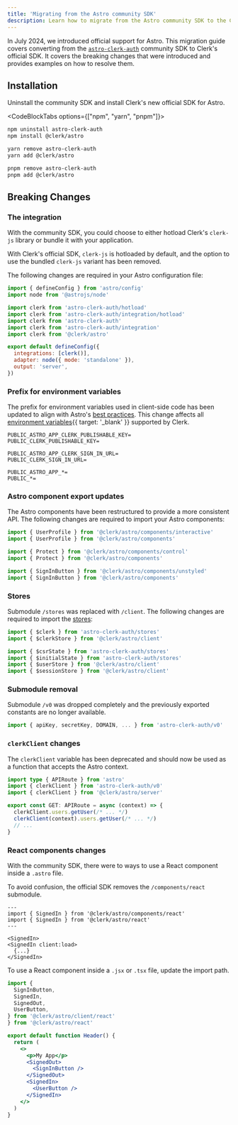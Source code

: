 ```yaml
---
title: 'Migrating from the Astro community SDK'
description: Learn how to migrate from the Astro community SDK to the Clerk Astro SDK.
---
```


In July 2024, we introduced official support for Astro. This migration guide covers converting from the [`astro-clerk-auth`](https://github.com/panteliselef/astro-with-clerk-auth) community SDK to Clerk's official SDK. It covers the breaking changes that were introduced and provides examples on how to resolve them.

## Installation

Uninstall the community SDK and install Clerk's new official SDK for Astro.

<CodeBlockTabs options={["npm", "yarn", "pnpm"]}>
  ```bash {{ filename: 'terminal' }}
  npm uninstall astro-clerk-auth
  npm install @clerk/astro
  ```

  ```bash {{ filename: 'terminal' }}
  yarn remove astro-clerk-auth
  yarn add @clerk/astro
  ```

  ```bash {{ filename: 'terminal' }}
  pnpm remove astro-clerk-auth
  pnpm add @clerk/astro
  ```
</CodeBlockTabs>

## Breaking Changes

### The integration

With the community SDK, you could choose to either hotload Clerk's `clerk-js` library or bundle it with your application.

With Clerk's official SDK, `clerk-js` is hotloaded by default, and the option to use the bundled `clerk-js` variant has been removed.

The following changes are required in your Astro configuration file:

```js {{ del: [[4, 7]], ins: [8] }}
import { defineConfig } from 'astro/config'
import node from '@astrojs/node'

import clerk from 'astro-clerk-auth/hotload'
import clerk from 'astro-clerk-auth/integration/hotload'
import clerk from 'astro-clerk-auth'
import clerk from 'astro-clerk-auth/integration'
import clerk from '@clerk/astro'

export default defineConfig({
  integrations: [clerk()],
  adapter: node({ mode: 'standalone' }),
  output: 'server',
})
```

### Prefix for environment variables

The prefix for environment variables used in client-side code has been updated to align with Astro's [best practices](https://docs.astro.build/en/guides/environment-variables/). This change affects all [environment variables](/docs/deployments/clerk-environment-variables){{ target: '_blank' }} supported by Clerk.

```{{ del: [1, 4, 7], ins: [2, 5, 8] }}
PUBLIC_ASTRO_APP_CLERK_PUBLISHABLE_KEY=
PUBLIC_CLERK_PUBLISHABLE_KEY=

PUBLIC_ASTRO_APP_CLERK_SIGN_IN_URL=
PUBLIC_CLERK_SIGN_IN_URL=

PUBLIC_ASTRO_APP_*=
PUBLIC_*=

```

### Astro component export updates

The Astro components have been restructured to provide a more consistent API. The following changes are required to import your Astro components:

```js {{ del: [1, 4, 7], ins: [2, 5, 8] }}
import { UserProfile } from '@clerk/astro/components/interactive'
import { UserProfile } from '@clerk/astro/components'

import { Protect } from '@clerk/astro/components/control'
import { Protect } from '@clerk/astro/components'

import { SignInButton } from '@clerk/astro/components/unstyled'
import { SignInButton } from '@clerk/astro/components'
```

### Stores

Submodule `/stores` was replaced with `/client`. The following changes are required to import the [stores](/docs/sdk/astro/methods#client-side-helpers):

```js {{ del: [1, 4, 5], ins: [2, 6, 7] }}
import { $clerk } from 'astro-clerk-auth/stores'
import { $clerkStore } from '@clerk/astro/client'

import { $csrState } from 'astro-clerk-auth/stores'
import { $initialState } from 'astro-clerk-auth/stores'
import { $userStore } from '@clerk/astro/client'
import { $sessionStore } from '@clerk/astro/client'
```

### Submodule removal

Submodule `/v0` was dropped completely and the previously exported constants are no longer available.

```js {{ prettier: false, del: [1] }}
import { apiKey, secretKey, DOMAIN, ... } from 'astro-clerk-auth/v0'
```

### `clerkClient` changes

The `clerkClient` variable has been deprecated and should now be used as a function that accepts the Astro context.

```ts {{ del: [2, 6], ins: [3, 7] }}
import type { APIRoute } from 'astro'
import { clerkClient } from 'astro-clerk-auth/v0'
import { clerkClient } from '@clerk/astro/server'

export const GET: APIRoute = async (context) => {
  clerkClient.users.getUser(/* ... */)
  clerkClient(context).users.getUser(/* ... */)
  // ...
}
```

### React components changes

With the community SDK, there were to ways to use a React component inside a `.astro` file.

To avoid confusion, the official SDK removes the `/components/react` submodule.

```astro {{ prettier: false, del: [2, 6], ins: [3, 7] }}
---
import { SignedIn } from '@clerk/astro/components/react'
import { SignedIn } from '@clerk/astro/react'
---

<SignedIn>
<SignedIn client:load>
  {...}
</SignedIn>
```

To use a React component inside a `.jsx` or `.tsx` file, update the import path.

```jsx {{ prettier: false, del: [6], ins: [7] }}
import {
  SignInButton,
  SignedIn,
  SignedOut,
  UserButton,
} from '@clerk/astro/client/react'
} from '@clerk/astro/react'

export default function Header() {
  return (
    <>
      <p>My App</p>
      <SignedOut>
        <SignInButton />
      </SignedOut>
      <SignedIn>
        <UserButton />
      </SignedIn>
    </>
  )
}
```
